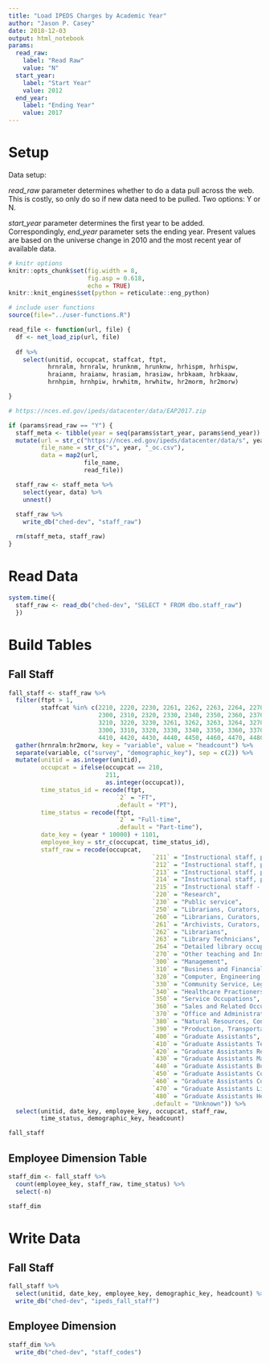 ```yaml
---
title: "Load IPEDS Charges by Academic Year"
author: "Jason P. Casey"
date: 2018-12-03
output: html_notebook
params:
  read_raw:
    label: "Read Raw"
    value: "N"
  start_year:
    label: "Start Year"
    value: 2012
  end_year:
    label: "Ending Year"
    value: 2017
---
```


# Setup

Data setup:

_read_raw_ parameter determines whether to do a data pull across the web.  This is costly, so only do so if new data need to be pulled.  Two options: Y or N.

_start_year_ parameter determines the first year to be added.  Correspondingly,
_end_year_ parameter sets the ending year.  Present values are based on the universe change in 2010 and the most recent year of available data.

```r
# knitr options
knitr::opts_chunk$set(fig.width = 8,
                      fig.asp = 0.618,
                      echo = TRUE)
knitr::knit_engines$set(python = reticulate::eng_python)

# include user functions
source(file="../user-functions.R")

read_file <- function(url, file) {
  df <- net_load_zip(url, file)
  
  df %>%
    select(unitid, occupcat, staffcat, ftpt,
           hrnralm, hrnralw, hrunknm, hrunknw, hrhispm, hrhispw,
           hraianm, hraianw, hrasiam, hrasiaw, hrbkaam, hrbkaaw,
           hrnhpim, hrnhpiw, hrwhitm, hrwhitw, hr2morm, hr2morw)

}

# https://nces.ed.gov/ipeds/datacenter/data/EAP2017.zip

if (params$read_raw == "Y") {
  staff_meta <- tibble(year = seq(params$start_year, params$end_year)) %>%
  mutate(url = str_c("https://nces.ed.gov/ipeds/datacenter/data/s", year, "_oc.zip"),
         file_name = str_c("s", year, "_oc.csv"),
         data = map2(url,
                     file_name,
                     read_file))

  staff_raw <- staff_meta %>%
    select(year, data) %>%
    unnest()
  
  staff_raw %>%
    write_db("ched-dev", "staff_raw")

  rm(staff_meta, staff_raw)
}

```

# Read Data

```r
system.time({
  staff_raw <- read_db("ched-dev", "SELECT * FROM dbo.staff_raw")
  })
```

# Build Tables

## Fall Staff

```r
fall_staff <- staff_raw %>%
  filter(ftpt > 1,
         staffcat %in% c(2210, 2220, 2230, 2261, 2262, 2263, 2264, 2270,
                         2300, 2310, 2320, 2330, 2340, 2350, 2360, 2370, 2380, 2390,
                         3210, 3220, 3230, 3261, 3262, 3263, 3264, 3270, 
                         3300, 3310, 3320, 3330, 3340, 3350, 3360, 3370, 3380, 3390,
                         4410, 4420, 4430, 4440, 4450, 4460, 4470, 4480, 4490)) %>%
  gather(hrnralm:hr2morw, key = "variable", value = "headcount") %>%
  separate(variable, c("survey", "demographic_key"), sep = c(2)) %>%
  mutate(unitid = as.integer(unitid),
         occupcat = ifelse(occupcat == 210,
                           211,
                           as.integer(occupcat)),
         time_status_id = recode(ftpt,
                              `2` = "FT",
                              .default = "PT"),
         time_status = recode(ftpt,
                              `2` = "Full-time",
                              .default = "Part-time"),
         date_key = (year * 10000) + 1101,
         employee_key = str_c(occupcat, time_status_id),
         staff_raw = recode(occupcat,
                                        `211` = "Instructional staff, primarily instruction",
                                        `212` = "Instructional staff, primarily instruction, exclusively credit",
                                        `213` = "Instructional staff, primarily instruction, exclusively not-for-credit",
                                        `214` = "Instructional staff, primarily instruction, combined credit/not-for-credit",
                                        `215` = "Instructional staff - Instruction/research/public service",
                                        `220` = "Research",
                                        `230` = "Public service",
                                        `250` = "Librarians, Curators, Archivists and other teaching Instructional support",
                                        `260` = "Librarians, Curators, and Archivists",
                                        `261` = "Archivists, Curators, and Museum Technicians",
                                        `262` = "Librarians",
                                        `263` = "Library Technicians",
                                        `264` = "Detailed library occupations not available for non-degree-granting institutions",
                                        `270` = "Other teaching and Instructional Support",
                                        `300` = "Management",
                                        `310` = "Business and Financial Operations",
                                        `320` = "Computer, Engineering, and Science",
                                        `330` = "Community Service, Legal, Arts, and Media",
                                        `340` = "Healthcare Practioners and Technical",
                                        `350` = "Service Occupations",
                                        `360` = "Sales and Related Occupations",
                                        `370` = "Office and Administrative Support",
                                        `380` = "Natural Resources, Construction, and Maintenance",
                                        `390` = "Production, Transportation, and Material Moving",
                                        `400` = "Graduate Assistants",
                                        `410` = "Graduate Assistants Teaching",
                                        `420` = "Graduate Assistants Research",
                                        `430` = "Graduate Assistants Management Occupations",
                                        `440` = "Graduate Assistants Business and Financial Operations Occupations",
                                        `450` = "Graduate Assistants Computer, Engineering, and Science Occupations",
                                        `460` = "Graduate Assistants Community Service, Legal, Arts, and Media",
                                        `470` = "Graduate Assistants Library and Instructional support",
                                        `480` = "Graduate Assistants Healthcare Practioners and Technical",
                                        .default = "Unknown")) %>%
  select(unitid, date_key, employee_key, occupcat, staff_raw,
         time_status, demographic_key, headcount)

fall_staff
```

## Employee Dimension Table

```r
staff_dim <- fall_staff %>%
  count(employee_key, staff_raw, time_status) %>%
  select(-n)

staff_dim
```

# Write Data

## Fall Staff

```r
fall_staff %>%
  select(unitid, date_key, employee_key, demographic_key, headcount) %>%
  write_db("ched-dev", "ipeds_fall_staff")
```

## Employee Dimension

```r
staff_dim %>%
  write_db("ched-dev", "staff_codes")
```

